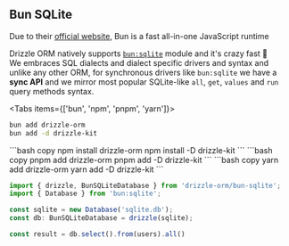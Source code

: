 
## Bun SQLite
Due to their [official website](https://bun.sh/), Bun is a fast all-in-one JavaScript runtime  

Drizzle ORM natively supports [`bun:sqlite`](https://bun.sh/docs/api/sqlite) module and it's crazy fast 🚀  
We embraces SQL dialects and dialect specific drivers and syntax and unlike any other ORM, 
for synchronous drivers like `bun:sqlite` we have a **sync API** and we mirror most popular 
SQLite-like `all`, `get`, `values` and `run` query methods syntax.

<Tabs items={['bun', 'npm', 'pnpm', 'yarn']}>
<Tab>
```bash copy
bun add drizzle-orm
bun add -d drizzle-kit 
```
  </Tab>
  <Tab>
```bash copy
npm install drizzle-orm
npm install -D drizzle-kit 
```
  </Tab>
  <Tab>
```bash copy
pnpm add drizzle-orm
pnpm add -D drizzle-kit 
```
  </Tab>
  <Tab>
```bash copy
yarn add drizzle-orm
yarn add -D drizzle-kit 
```
  </Tab>
</Tabs>

```typescript copy
import { drizzle, BunSQLiteDatabase } from 'drizzle-orm/bun-sqlite';
import { Database } from 'bun:sqlite';

const sqlite = new Database('sqlite.db');
const db: BunSQLiteDatabase = drizzle(sqlite);

const result = db.select().from(users).all()
```
